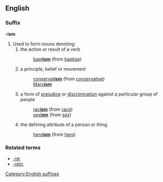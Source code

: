 ==English==
===Suffix===
[[Category:English suffixes]]
'''-ism'''

#Used to form nouns denoting:
##the action or result of a verb
##:[[baptism|bapt'''ism''']] (from [[baptise]])
##a principle, belief or movement
##:[[conservatism|conservat'''ism''']] (from [[conservative]])
##:[[Marxism|Marx'''ism''']]
##a form of [[prejudice]] or [[discrimination]] against a particular group of people
##:[[racism|rac'''ism''']] (from [[race]])
##:[[sexism|sex'''ism''']] (from [[sex]])
##the defining attribute of a person or thing
##:[[heroism|hero'''ism''']] (from [[hero]])

===Related terms===
*[[-ist]]
*[[-istic]]